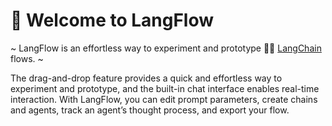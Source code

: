# 👋 Welcome to LangFlow

~ LangFlow is an effortless way to experiment and prototype 🦜🔗 [LangChain](https://github.com/hwchase17/langchain) flows. ~

The drag-and-drop feature provides a quick and effortless way to experiment and prototype, and the built-in chat interface enables real-time interaction. With LangFlow, you can edit prompt parameters, create chains and agents, track an agent’s thought process, and export your flow.


<div style={{ marginBottom: '20px', display: 'flex', justifyContent: 'center' }}>
<ZoomableImage
  alt="Docusaurus themed image"
  sources={{
    light: 'img/langflow-demo2.gif',
  }}
  />
</div>